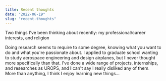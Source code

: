 ```yaml
---
title: Recent thoughts
date: "2022-06-19"
slug: "recent-thoughts"
---
```

Two things I've been thinking about recently: my professional/career interests, and religion

Doing research seems to require to some degree, knowing what you want to do and what you're passionate about.
I applied to graduate school wanting to study aerospace engineering and design airplanes, but I never thought
more specifically than that. I've done a wide range of projects, internships, and researches as UROPS, 
and I can't say I really disliked any of them. More than anything, I think I enjoy learning new things...
